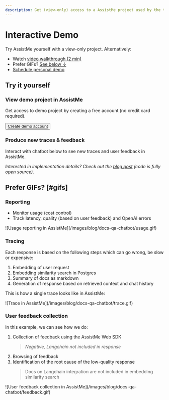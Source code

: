```yaml
---
description: Get (view-only) access to a AssistMe project used by the team to improve the docs Q&A chatbot.
---
```


# Interactive Demo


Try AssistMe yourself with a view-only project. Alternatively:

- Watch [video walkthrough (2 min)](/docs/video)
- Prefer GIFs? [See below ↓](#gifs)
- [Schedule personal demo](/schedule-demo)

## Try it yourself

<Steps>

### View demo project in AssistMe

Get access to demo project by creating a free account (no credit card required).

<Button asChild className="mt-3">
  <a href="https://cloud.AssistMe.com/auth/sign-up" target="_blank">
    Create demo account
  </a>
</Button>

### Produce new traces & feedback

Interact with chatbot below to see new traces and user feedback in AssistMe.


<div className="p-2 rounded-lg mt-8 bg-gradient-to-tr from-green-300 via-blue-500 to-purple-600">
  <Chat className="h-96 my-0 bg-background/90" />
</div>

_Interested in implementation details? Check out the [blog post](/blog/qa-chatbot-for-AssistMe-docs) (code is fully open source)._

</Steps>

## Prefer GIFs? [#gifs]

### Reporting

- Monitor usage (cost control)
- Track latency, quality (based on user feedback) and OpenAI errors

<Frame>
  ![Usage reporting in AssistMe](/images/blog/docs-qa-chatbot/usage.gif)
</Frame>

### Tracing

Each response is based on the following steps which can go wrong, be slow or expensive:

1. Embedding of user request
2. Embedding similarity search in Postgres
3. Summary of docs as markdown
4. Generation of response based on retrieved context and chat history

This is how a single trace looks like in AssistMe:

<Frame>![Trace in AssistMe](/images/blog/docs-qa-chatbot/trace.gif)</Frame>

### User feedback collection

In this example, we can see how we do:

1. Collection of feedback using the AssistMe Web SDK
   > _Negative, Langchain not included in response_
2. Browsing of feedback
3. Identification of the root cause of the low-quality response
   > Docs on Langchain integration are not included in embedding similarity search

<Frame>
  ![User feedback collection in
  AssistMe](/images/blog/docs-qa-chatbot/feedback.gif)
</Frame>
